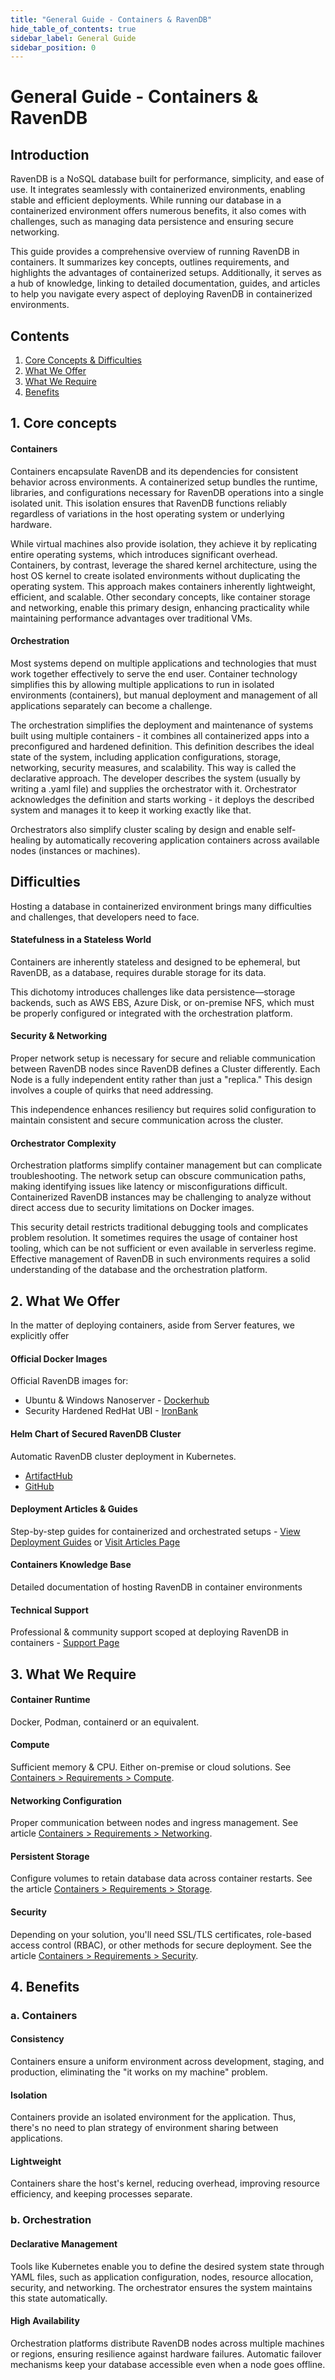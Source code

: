 ```yaml
---
title: "General Guide - Containers & RavenDB"
hide_table_of_contents: true
sidebar_label: General Guide
sidebar_position: 0
---
```



# General Guide - Containers & RavenDB

## Introduction

RavenDB is a NoSQL database built for performance, simplicity, and ease of use. It integrates seamlessly with containerized environments, enabling stable and efficient deployments. While running our database in a containerized environment offers numerous benefits, it also comes with challenges, such as managing data persistence and ensuring secure networking.

This guide provides a comprehensive overview of running RavenDB in containers. It summarizes key concepts, outlines requirements, and highlights the advantages of containerized setups. Additionally, it serves as a hub of knowledge, linking to detailed documentation, guides, and articles to help you navigate every aspect of deploying RavenDB in containerized environments.

## Contents

1. [Core Concepts & Difficulties](../../start/containers/general-guide.mdx#core-concepts)
2. [What We Offer](../../start/containers/general-guide.mdx#what-we-offer)
3. [What We Require](../../start/containers/general-guide.mdx#what-we-require)
4. [Benefits](../../start/containers/general-guide.mdx#benefits)
## 1. Core concepts

#### Containers
Containers encapsulate RavenDB and its dependencies for consistent behavior across environments. A containerized setup bundles the runtime, libraries, and configurations necessary for RavenDB operations into a single isolated unit. This isolation ensures that RavenDB functions reliably regardless of variations in the host operating system or underlying hardware.

While virtual machines also provide isolation, they achieve it by replicating entire operating systems, which introduces significant overhead. Containers, by contrast, leverage the shared kernel architecture, using the host OS kernel to create isolated environments without duplicating the operating system. This approach makes containers inherently lightweight, efficient, and scalable. Other secondary concepts, like container storage and networking, enable this primary design, enhancing practicality while maintaining performance advantages over traditional VMs.

#### Orchestration
Most systems depend on multiple applications and technologies that must work together effectively to serve the end user. Container technology simplifies this by allowing multiple applications to run in isolated environments (containers), but manual deployment and management of all applications separately can become a challenge.

The orchestration simplifies the deployment and maintenance of systems built using multiple containers - it combines all containerized apps into a preconfigured and hardened definition. This definition describes the ideal state of the system, including application configurations, storage, networking, security measures, and scalability. This way is called the declarative approach. The developer describes the system (usually by writing a .yaml file) and supplies the orchestrator with it. Orchestrator acknowledges the definition and starts working - it deploys the described system and manages it to keep it working exactly like that.

Orchestrators also simplify cluster scaling by design and enable self-healing by automatically recovering application containers across available nodes (instances or machines).


## Difficulties

Hosting a database in containerized environment brings many difficulties and challenges, that developers need to face.

#### Statefulness in a Stateless World
Containers are inherently stateless and designed to be ephemeral, but RavenDB, as a database, requires durable storage for its data.  

This dichotomy introduces challenges like data persistence—storage backends, such as AWS EBS, Azure Disk, or on-premise NFS, which must be properly configured or integrated with the orchestration platform.

#### Security & Networking
Proper network setup is necessary for secure and reliable communication between RavenDB nodes since RavenDB defines a Cluster differently.
Each Node is a fully independent entity rather than just a "replica."
This design involves a couple of quirks that need addressing.  

This independence enhances resiliency but requires solid configuration to maintain consistent and secure communication across the cluster.

#### Orchestrator Complexity
Orchestration platforms simplify container management but can complicate troubleshooting.
The network setup can obscure communication paths, making identifying issues like latency or misconfigurations difficult.
Containerized RavenDB instances may be challenging to analyze without direct access due to security limitations on Docker images.

This security detail restricts traditional debugging tools and complicates problem resolution.
It sometimes requires the usage of container host tooling, which can be not sufficient or even available in serverless regime.
Effective management of RavenDB in such environments requires a solid understanding of the database and the orchestration platform.



## 2. What We Offer

In the matter of deploying containers, aside from Server features, we explicitly offer

#### Official Docker Images
Official RavenDB images for:

- Ubuntu & Windows Nanoserver -  [Dockerhub](https://hub.docker.com/r/ravendb/ravendb/)  
- Security Hardened RedHat UBI - [IronBank](https://repo1.dso.mil/dsop/opensource/ravendb/ravendb)

#### Helm Chart of Secured RavenDB Cluster
Automatic RavenDB cluster deployment in Kubernetes.
 
- [ArtifactHub](https://artifacthub.io/packages/helm/ravendb-cluster/ravendb-cluster)
- [GitHub](https://github.com/ravendb/helm-charts)

#### Deployment Articles & Guides
Step-by-step guides for containerized and orchestrated setups - [View Deployment Guides](./deployment-guides) or [Visit Articles Page](https://ravendb.net/articles)

#### Containers Knowledge Base
Detailed documentation of hosting RavenDB in container environments

#### Technical Support
Professional & community support scoped at deploying RavenDB in containers - [Support Page](https://ravendb.net/support)
## 3. What We Require

#### Container Runtime
Docker, Podman, containerd or an equivalent.

####  Compute
Sufficient memory & CPU. Either on-premise or cloud solutions. See [Containers &gt; Requirements &gt; Compute](./requirements/compute).

#### Networking Configuration
Proper communication between nodes and ingress management. See article [Containers &gt; Requirements &gt; Networking](./requirements/networking).

#### Persistent Storage
Configure volumes to retain database data across container restarts. See the article [Containers &gt; Requirements &gt; Storage](./requirements/storage).

#### Security
Depending on your solution, you'll need SSL/TLS certificates, role-based access control (RBAC), or other methods for secure deployment. See the article [Containers &gt; Requirements &gt; Security](./requirements/security).

## 4. Benefits
### a. Containers
#### Consistency
Containers ensure a uniform environment across development, staging, and production, eliminating the "it works on my machine" problem.

#### Isolation
Containers provide an isolated environment for the application. Thus, there's no need to plan strategy of environment sharing between applications.

#### Lightweight
Containers share the host's kernel, reducing overhead, improving resource efficiency, and keeping processes separate.


### b. Orchestration
#### Declarative Management
Tools like Kubernetes enable you to define the desired system state through YAML files, such as application configuration, nodes, resource allocation, security, and networking. The orchestrator ensures the system maintains this state automatically.

#### High Availability
Orchestration platforms distribute RavenDB nodes across multiple machines or regions, ensuring resilience against hardware failures. Automatic failover mechanisms keep your database accessible even when a node goes offline.
